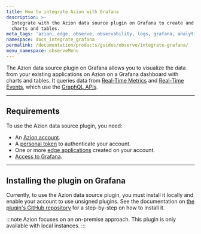 ```yaml
---
title: How to integrate Azion with Grafana
description: >-
  Integrate with the Azion data source plugin on Grafana to create and visualize
  charts and tables.
meta_tags: 'azion, edge, observe, observability, logs, grafana, analytics'
namespace: docs_integrate_grafana
permalink: /documentation/products/guides/observe/integrate-grafana/
menu_namespace: observeMenu
---
```


The Azion data source plugin on Grafana allows you to visualize the data from your existing applications on Azion on a Grafana dashboard with charts and tables. It queries data from [Real-Time Metrics](/en/documentation/products/observe/real-time-metrics/) and [Real-Time Events](/en/documentation/products/observe/real-time-events/), which use the [GraphQL APIs](/en/documentation/products/graphql-api-overview).

---

## Requirements

To use the Azion data source plugin, you need:

- An [Azion account](https://console.azion.com/signup).
- A [personal token](/en/documentation/products/accounts/personal-tokens/) to authenticate your account.
- One or more [edge applications](/en/documentation/products/build/edge-application/) created on your account.
- [Access to Grafana](https://grafana.com/).

---

## Installing the plugin on Grafana

Currently, to use the Azion data source plugin, you must install it locally and enable your account to use unsigned plugins. See the documentation on [the plugin's GitHub repository](https://github.com/aziontech/grafana-plugin/blob/dev/README.md#install-azion-plugin-on-local-grafana-install-locally) for a step-by-step on how to install it.

:::note
Azion focuses on an on-premise approach. This plugin is only available with local instances.
:::
<br /><br />


